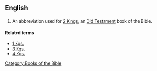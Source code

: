 ==English==
==={{abbreviation}}===
{{infl|en|abbreviation}}
# {{biblical}} An abbreviation used for [[2 Kings]], an [[Old Testament]] book of the Bible.

====Related terms====
*[[1 Kgs.]]
*[[3 Kgs.]]
*[[4 Kgs.]]

[[Category:Books of the Bible]]